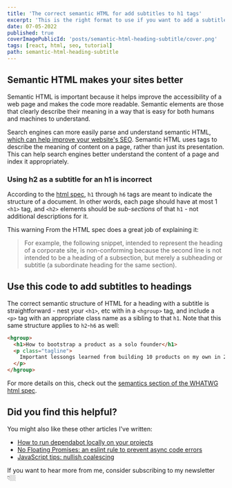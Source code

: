 ```yaml
---
title: 'The correct semantic HTML for add subtitles to h1 tags'
excerpt: 'This is the right format to use if you want to add a subtitle below an h1 tag on your html pages. Semantic HTML makes your site more accessible and better for SEO, since it is easier for search engines to process.'
date: 07-05-2022
published: true
coverImagePublicId: 'posts/semantic-html-heading-subtitle/cover.png'
tags: [react, html, seo, tutorial]
path: semantic-html-heading-subtitle
---
```


## Semantic HTML makes your sites better

Semantic HTML is important because it helps improve the accessibility of a web page and makes the code more readable. Semantic elements are those that clearly describe their meaning in a way that is easy for both humans and machines to understand.

Search engines can more easily parse and understand semantic HTML, [which can help improve your website's SEO](https://developers.google.com/style/semantic-tagging). Semantic HTML uses tags to describe the meaning of content on a page, rather than just its presentation. This can help search engines better understand the content of a page and index it appropriately.

### Using h2 as a subtitle for an h1 is incorrect

According to the [html spec](https://html.spec.whatwg.org/multipage/dom.html#heading-content-2), `h1` through `h6` tags are meant to indicate the structure of a document. In other words, each page should have at most 1 `<h1>` tag, and `<h2>` elements should be _sub-sections_ of that `h1` - not additional descriptions for it.

This warning From the HTML spec does a great job of explaining it:

> For example, the following snippet, intended to represent the heading of a corporate site, is non-conforming because the second line is not intended to be a heading of a subsection, but merely a subheading or subtitle (a subordinate heading for the same section).

## Use this code to add subtitles to headings

The correct semantic structure of HTML for a heading with a subtitle is straightforward - nest your `<h1>`, etc with in a `<hgroup>` tag, and include a `<p>` tag with an appropriate class name as a sibling to that `h1`. Note that this same structure applies to `h2`-`h6` as well:

```html
<hgroup>
  <h1>How to bootstrap a product as a solo founder</h1>
  <p class="tagline">
    Important lessongs learned from building 10 products on my own in 2 years
  </p>
</hgroup>
```

For more details on this, check out the [semantics section of the WHATWG html spec](https://html.spec.whatwg.org/multipage/dom.html#semantics-2).

## Did you find this helpful?

You might also like these other articles I've written:

- [How to run dependabot locally on your projects](https://mikebifulco.com/posts/run-dependabot-locally)
- [No Floating Promises: an eslint rule to prevent async code errors](https://mikebifulco.com/posts/eslint-no-floating-promises)
- [JavaScript tips: nullish coalescing](https://mikebifulco.com/posts/nullish-coalescing-javascript)

If you want to hear more from me, consider subscribing to my newsletter 👇🏼
